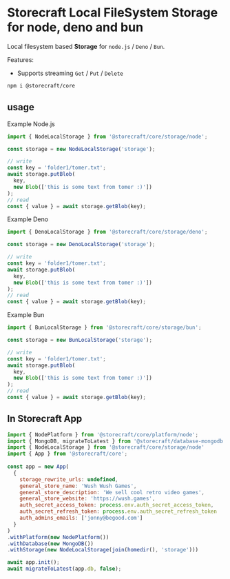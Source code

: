 # **Storecraft** Local FileSystem Storage for node, deno and bun

Local filesystem based **Storage** for `node.js` / `Deno` / `Bun`.

Features:
- Supports streaming `Get` / `Put` / `Delete`

```bash
npm i @storecraft/core
```

## usage

Example Node.js 

```js
import { NodeLocalStorage } from '@storecraft/core/storage/node';

const storage = new NodeLocalStorage('storage');

// write
const key = 'folder1/tomer.txt';
await storage.putBlob(
  key,
  new Blob(['this is some text from tomer :)'])
);
// read
const { value } = await storage.getBlob(key);
```

Example Deno 

```ts
import { DenoLocalStorage } from '@storecraft/core/storage/deno';

const storage = new DenoLocalStorage('storage');

// write
const key = 'folder1/tomer.txt';
await storage.putBlob(
  key,
  new Blob(['this is some text from tomer :)'])
);
// read
const { value } = await storage.getBlob(key);
```

Example Bun

```js
import { BunLocalStorage } from '@storecraft/core/storage/bun';

const storage = new BunLocalStorage('storage');

// write
const key = 'folder1/tomer.txt';
await storage.putBlob(
  key,
  new Blob(['this is some text from tomer :)'])
);
// read
const { value } = await storage.getBlob(key);
```

## In Storecraft App

```js
import { NodePlatform } from '@storecraft/core/platform/node';
import { MongoDB, migrateToLatest } from '@storecraft/database-mongodb'
import { NodeLocalStorage } from '@storecraft/core/storage/node'
import { App } from '@storecraft/core';
 
const app = new App(
  {
    storage_rewrite_urls: undefined,
    general_store_name: 'Wush Wush Games',
    general_store_description: 'We sell cool retro video games',
    general_store_website: 'https://wush.games',
    auth_secret_access_token: process.env.auth_secret_access_token,
    auth_secret_refresh_token: process.env.auth_secret_refresh_token
    auth_admins_emails: ['jonny@begood.com']
  }
)
.withPlatform(new NodePlatform())
.withDatabase(new MongoDB())
.withStorage(new NodeLocalStorage(join(homedir(), 'storage')))

await app.init();
await migrateToLatest(app.db, false);

```
